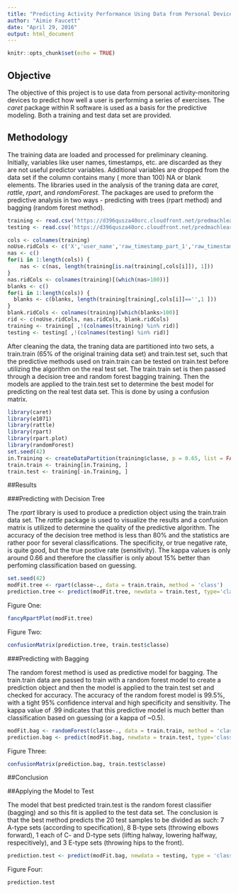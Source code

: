 ```yaml
---
title: "Predicting Activity Performance Using Data from Personal Devices"
author: "Aimie Faucett"
date: "April 29, 2016"
output: html_document
---
```


```r
knitr::opts_chunk$set(echo = TRUE)
```

## Objective

The objective of this project is to use data from personal activity-monitoring devices to predict how well a user is performing a series of exercises. The *caret* package within R software is used as a basis for the predictive modeling. Both a training and test data set are provided. 

## Methodology

The training data are loaded and processed for preliminary cleaning. Initially, variables like user names, timestamps, etc. are discarded as they are not useful predictor variables. Additional variables are dropped from the data set if the column contains many ( more than 100) NA or blank elements. The libraries used in the analysis of the traning data are *caret*, *rattle*, *rpart*, and *randomForest*. The packages are used to preform the predictive analysis in two ways - predicting with trees (rpart method) and bagging (random forest method).

```r
training <- read.csv('https://d396qusza40orc.cloudfront.net/predmachlearn/pml-training.csv', sep=',')
testing <- read.csv('https://d396qusza40orc.cloudfront.net/predmachlearn/pml-testing.csv', sep=',')
```

```r
cols <- colnames(training)
noUse.ridCols <- c('X','user_name','raw_timestamp_part_1','raw_timestamp_part_2','cvtd_timestamp','new_window','num_window')
nas <- c()
for(i in 1:length(cols)) { 
    nas <- c(nas, length(training[is.na(training[,cols[i]]), 1])) 
}
nas.ridCols <- colnames(training)[(which(nas>100))]
blanks <- c()
for(i in 1:length(cols)) { 
  blanks <- c(blanks, length(training[training[,cols[i]]=='',1 ])) 
}
blank.ridCols <- colnames(training)[which(blanks>100)]
rid <- c(noUse.ridCols, nas.ridCols, blank.ridCols)
training <- training[ ,!(colnames(training) %in% rid)]
testing <- testing[ ,!(colnames(testing) %in% rid)]
```

After cleaning the data, the traning data are partitioned into two sets, a train.train (65% of the original training data set) and train.test set, such that the predictive methods used on train.train can be tested on train.test before utilizing the algorithm on the real test set. The train.train set is then passed through a decision tree and random forest bagging training. Then the models are applied to the train.test set to determine the best model for predicting on the real test data set. This is done by using a confusion matrix.

```r
library(caret)
library(e1071)
library(rattle)
library(rpart)
library(rpart.plot)
library(randomForest)
set.seed(42)
in.Training <- createDataPartition(training$classe, p = 0.65, list = FALSE)
train.train <- training[in.Training, ]
train.test <- training[-in.Training, ]
```

##Results

###Predicting with Decision Tree

The *rpart* library is used to produce a prediction object using the train.train data set. The *rattle* package is used to visualize the results and a confusion matrix is utilized to determine the quality of the predictive algorithm. The accuracy of the decision tree method is less than 80% and the statistics are rather poor for several classifications. The specificity, or true negative rate, is quite good, but the true postive rate (sensitivity). The kappa values is only around 0.66 and therefore the classifier is only about 15% better than perfoming classification based on guessing.

```r
set.seed(42)
modFit.tree <- rpart(classe~., data = train.train, method = 'class')
prediction.tree <- predict(modFit.tree, newdata = train.test, type='class')
```

Figure One:
```r
fancyRpartPlot(modFit.tree)
```

Figure Two:
```r
confusionMatrix(prediction.tree, train.test$classe)
```


###Predicting with Bagging

The random forest method is used as predictive model for bagging. The train.train data are passed to train with a random forest model to create a prediction object and then the model is applied to the train.test set and checked for accuracy. The accuracy of the random forest model is 99.5%, with a tight 95% confidence interval and high specificity and sensitivity. The kappa value of .99 indicates that this predictive model is much better than classification based on guessing (or a kappa of ~0.5).

```r
modFit.bag <- randomForest(classe~., data = train.train, method = 'class')
prediction.bag <- predict(modFit.bag, newdata = train.test, type='class')
```

Figure Three:
```r
confusionMatrix(prediction.bag, train.test$classe)
```

##Conclusion

##Applying the Model to Test

The model that best predicted train.test is the random forest classifier (bagging) and so this fit is applied to the test data set. The conclusion is that the best method predicts the 20 test samples to be divided as such: 7 A-type sets (according to specification), 8 B-type sets (throwing elbows forward), 1 each of C- and D-type sets (lifting halway, lowering halfway, respecitively), and 3 E-type sets (throwing hips to the front). 

```r
prediction.test <- predict(modFit.bag, newdata = testing, type = 'class')
```

Figure Four:
```r
prediction.test
```
